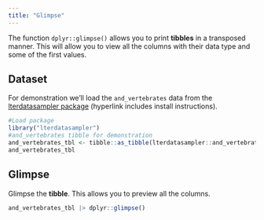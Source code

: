 ```yaml
---
title: "Glimpse"
---
```


The function `dplyr::glimpse()` allows you to print __tibbles__ in a transposed manner.
This will allow you to view all the columns with their data type and some of the first values.

## Dataset

For demonstration we'll load the `and_vertebrates` data from the [lterdatasampler package](/datasets/lterdatasampler.qmd) (hyperlink includes install instructions).

```r
#Load package
library("lterdatasampler")
#and_vertebrates tibble for demonstration
and_vertebrates_tbl <- tibble::as_tibble(lterdatasampler::and_vertebrates)
and_vertebrates_tbl
```

## Glimpse

Glimpse the __tibble__.
This allows you to preview all the columns.

```r
and_vertebrates_tbl |> dplyr::glimpse()
```

